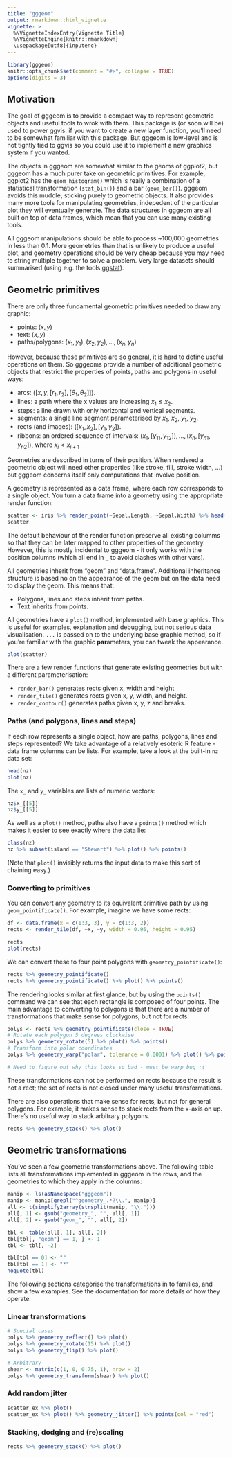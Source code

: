 ```yaml
---
title: "gggeom"
output: rmarkdown::html_vignette
vignette: >
  %\VignetteIndexEntry{Vignette Title}
  %\VignetteEngine{knitr::rmarkdown}
  \usepackage[utf8]{inputenc}
---
```


```r
library(gggeom)
knitr::opts_chunk$set(comment = "#>", collapse = TRUE)
options(digits = 3)
```
<style>img {border: 0}</style>

## Motivation

The goal of gggeom is to provide a compact way to represent geometric objects and useful tools to wrok with them. This package is (or soon will be) used to power ggvis: if you want to create a new layer function, you'll need to be somewhat familiar with this package. But gggeom is low-level and is not tightly tied to ggvis so you could use it to implement a new graphics system if you wanted.

The objects in gggeom are somewhat similar to the geoms of ggplot2, but gggeom has a much purer take on geometric primitives. For example, ggplot2 has the `geom_histogram()` which is really a combination of a statistical transformation (`stat_bin()`) and a bar (`geom_bar()`). gggeom avoids this muddle, sticking purely to geometric objects. It also provides many more tools for manipulating geometries, indepedent of the particular plot they will eventually generate. The data structures in gggeom are all built on top of data frames, which mean that you can use many existing tools.

All gggeom manipulations should be able to process ~100,000 geometries in less than 0.1. More geometries than that is unlikely to produce a useful plot, and geometry operations should be very cheap because you may need to string multiple together to solve a problem. Very large datasets should summarised (using e.g. the tools [ggstat](https://github.com/rstudio/ggstat)).

## Geometric primitives

There are only three fundamental geometric primitives needed to draw any graphic:

* points: $(x, y)$
* text: $(x, y)$
* paths/polygons: ${(x_1, y_1), (x_2, y_2), ..., (x_n, y_n)}$

However, because these primitives are so general, it is hard to define useful operations on them. So gggeoms provide a number of additional geometric objects that restrict the properties of points, paths and polygons in useful ways:

* arcs: $([x, y, [r_1, r_2], [\theta_1, \theta_2]])$.
* lines: a path where the x values are increasing $x_1 \le x_2$.
* steps: a line drawn with only horizontal and vertical segments.
* segments: a single line segment parameterised by $x_1$, $x_2$, $y_1$, $y_2$. 
* rects (and images): $([x_1, x_2], [y_1, y_2])$.
* ribbons: an ordered sequence of intervals: 
  ${(x_{1}, [y_{11}, y_{12}]), ..., (x_n, [y_{n1}, y_{n2}])}$, 
  where $x_i < x_{i+1}$

Geometries are described in turns of their position. When rendered a geometric object will need other properties (like stroke, fill, stroke width, ...) but gggeom concerns itself only computations that involve position.

A geometry is represented as a data frame, where each row corresponds to a single object. You turn a data frame into a geometry using the appropriate render function:

```r
scatter <- iris %>% render_point(~Sepal.Length, ~Sepal.Width) %>% head()
scatter
```

The default behaviour of the render function preserve all existing columms so that they can be later mapped to other properties of the geometry. However, this is mostly incidental to gggeom - it only works with the position columns (which all end in `_` to avoid clashes with other vars).

All geometries inherit from "geom" and "data.frame". Additional inheritance structure is based no on the appearance of the geom but on the data need to display the geom. This means that:

* Polygons, lines and steps inherit from paths.
* Text inherits from points.

All geometries have a `plot()` method, implemented with base graphics. This is useful for examples, explanation and debugging, but not serious data visualisation. `...` is passed on to the underlying base graphic method, so if you're familiar with the graphic **par**ameters, you can tweak the appearance. 

```r
plot(scatter)
```

There are a few render functions that generate existing geometries but with a different parameterisation:

* `render_bar()` generates rects given x, width and height
* `render_tile()` generates rects given x, y, width, and height.
* `render_contour()` generates paths given x, y, z and breaks.

### Paths (and polygons, lines and steps)

If each row represents a single object, how are paths, polygons, lines and steps represented? We take advantage of a relatively esoteric R feature - data frame columns can be lists. For example, take a look at the built-in `nz` data set:

```r
head(nz)
plot(nz)
```

The `x_` and `y_` variables are lists of numeric vectors:

```r
nz$x_[[5]]
nz$y_[[5]]
```

As well as a `plot()` method, paths also have a `points()` method which makes it easier to see exactly where the data lie:

```r
class(nz)
nz %>% subset(island == "Stewart") %>% plot() %>% points()
```

(Note that `plot()` invisibly returns the input data to make this sort of chaining easy.)

### Converting to primitives

You can convert any geometry to its equivalent primitive path by using `geom_pointificate()`. For example, imagine we have some rects:

```r
df <- data.frame(x = c(1:3, 3), y = c(1:3, 2))
rects <- render_tile(df, ~x, ~y, width = 0.95, height = 0.95)

rects
plot(rects)
```

We can convert these to four point polygons with `geometry_pointificate()`:

```r
rects %>% geometry_pointificate()
rects %>% geometry_pointificate() %>% plot() %>% points()
```

The rendering looks similar at first glance, but by using the `points()` command we can see that each rectangle is composed of four points. The main advantage to converting to polygons is that there are a number of transformations that make sense for polygons, but not for rects:

```r
polys <- rects %>% geometry_pointificate(close = TRUE)
# Rotate each polygon 5 degrees clockwise
polys %>% geometry_rotate(5) %>% plot() %>% points()
# Transform into polar coordinates
polys %>% geometry_warp("polar", tolerance = 0.0001) %>% plot() %>% points()

# Need to figure out why this looks so bad - must be warp bug :(
```

These transformations can not be performed on rects because the result is not a rect; the set of rects is not closed under many useful transformations.

There are also operations that make sense for rects, but not for general polygons. For example, it makes sense to stack rects from the x-axis on up. There's no useful way to stack arbitrary polygons.

```r
rects %>% geometry_stack() %>% plot()
```

## Geometric transformations

You've seen a few geometric transformations above. The following table lists all transformations implemented in gggeom in the rows, and the geometries to which they apply in the columns:

```r
manip <- ls(asNamespace("gggeom"))
manip <- manip[grepl("^geometry_.*?\\.", manip)]
all <- t(simplify2array(strsplit(manip, "\\.")))
all[, 1] <- gsub("geometry_", "", all[, 1])
all[, 2] <- gsub("geom_", "", all[, 2])

tbl <- table(all[, 1], all[, 2])
tbl[tbl[, "geom"] == 1, ] <- 1
tbl <- tbl[, -2]

tbl[tbl == 0] <- ""
tbl[tbl == 1] <- "*"
noquote(tbl)
```

The following sections categorise the transformations in to families, and show a few examples. See the documentation for more details of how they operate.

### Linear transformations

```r
# Special cases
polys %>% geometry_reflect() %>% plot()
polys %>% geometry_rotate(15) %>% plot()
polys %>% geometry_flip() %>% plot()

# Arbitrary
shear <- matrix(c(1, 0, 0.75, 1), nrow = 2)
polys %>% geometry_transform(shear) %>% plot()
```

### Add random jitter

```r
scatter_ex %>% plot()
scatter_ex %>% plot() %>% geometry_jitter() %>% points(col = "red")
```

### Stacking, dodging and (re)scaling

```r
rects %>% geometry_stack() %>% plot()
```
